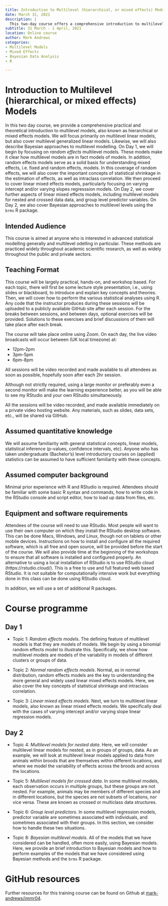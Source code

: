 ```yaml
---
title: Introduction to Multilevel (hierarchical, or mixed effects) Models
date: March 31, 2021
description: |
  This two-day course offers a comprehensive introduction to multilevel models, focusing on multilevel linear models and multilevel generalized linear models. It also covers Bayesian approaches to multilevel modelling. The course is practical and hands-on, with a focus on using R for statistical analyses.
subtitle: 31 March - 1 April, 2021
location: Online course
author: Mark Andrews
categories:
- Multilevel Models
- Mixed Effects
- Bayesian Data Analysis
- R

---
```


# Introduction to Multilevel (hierarchical, or mixed effects) Models

In this two day course, we provide a comprehensive practical and theoretical introduction to multilevel models, also known as hierarchical or mixed effects models.
We will focus primarily on multilevel linear models, but also cover multilevel generalized linear models.
Likewise, we will also describe Bayesian approaches to multilevel modelling.
On Day 1, we will begin by focusing on *random effects* multilevel models.
These models make it clear how multilevel models are in fact models of models.
In addition, random effects models serve as a solid basis for understanding mixed effects, i.e. fixed and random effects, models.
In this coverage of random effects, we will also cover the important concepts of statistical shrinkage in the estimation of effects, as well as intraclass correlation.
We then proceed to cover linear mixed effects models, particularly focusing on varying intercept and/or varying slopes regresssion models.
On Day 2, we cover further aspects of linear mixed effects models, including multilevel models for nested and crossed data data, and group level predictor variables.
On Day 2, we also cover Bayesian approaches to multilevel levels using the `brms` R package.

## Intended Audience

This course is aimed at anyone who is interested in advanced statistical modelling generally and multilevel odelling in particular. These methods are practiced widely throughout academic scientific research, as well as widely throughout the public and private sectors.

## Teaching Format

This course will be largely practical, hands-on, and workshop based. For each topic, there will first be some lecture style presentation, i.e., using slides or blackboard, to introduce and explain key concepts and theories. Then, we will cover how to perform the various statistical analyses using R. Any code that the instructor produces during these sessions will be uploaded to a publicly available GitHub site after each session. For the breaks between sessions, and between days, optional exercises will be provided. Solutions to these exercises and brief discussions of them will take place after each break.

The course will take place online using Zoom. On each day, the live video broadcasts will occur between (UK local timezone) at:

* 12pm-2pm
* 3pm-5pm
* 6pm-8pm

All sessions will be video recorded and made available to all attendees as soon as possible, hopefully soon after each 2hr session.

Although not strictly required, using a large monitor or preferably even a second monitor will make the learning experience better, as you will be able to see my RStudio and your own RStudio simultaneously.

All the sessions will be video recorded, and made available immediately on a private video hosting website. Any materials, such as slides, data sets, etc., will be shared via GitHub.

## Assumed quantitative knowledge

We will assume familiarity with general statistical concepts, linear models, statistical inference (p-values, confidence intervals, etc). Anyone who has taken undergraduate (Bachelor's) level introductory courses on (applied) statistics can be assumed to have sufficient familiarity with these concepts.

## Assumed computer background

Minimal prior experience with R and RStudio is required. Attendees should be familiar with some basic R syntax and commands, how to write code in the RStudio console and script editor, how to load up data from files, etc.

## Equipment and software requirements

Attendees of the course will need to use RStudio. Most people will want to use their own computer on which they install the RStudio desktop software. This can be done Macs, Windows, and Linux, though not on tablets or other mobile devices. Instructions on how to install and configure all the required software, which is all free and open source, will be provided before the start of the course. We will also provide time at the beginning of the workshops to ensure that all software is installed and configured properly. An alternative to using a local installation of RStudio is to use RStudio cloud (https://rstudio.cloud/). This is a free to use and full featured web based RStudio. It is not suitable for computationally intensive work but everything done in this class can be done using RStudio cloud.

In addition, we will use a set of additional R packages.


# Course programme

## Day 1 

* Topic 1: *Random effects models*. The defining feature of multilevel models is that they are models of models. We begin by using a binomial random effects model to illustrate this. Specifically, we show how multilevel models are models of the variability in models of different clusters or groups of data.

* Topic 2: *Normal random effects models*. Normal, as in normal distribution, random effects models are the key to understanding the more general and widely used linear mixed effects models. Here, we also cover the key concepts of statistical shrinkage and intraclass correlation.

* Topic 3: *Linear mixed effects models*. Next, we turn to multilevel linear models, also known as linear mixed effects models. We specifically deal with the cases of varying intercept and/or varying slope linear regression models.

## Day 2

* Topic 4: *Multilevel models for nested data*. Here, we will consider multilevel linear models for nested, as in groups of groups, data. As an example, we will look at multilevel linear models applied to data from animals within broods that are themselves within different locations, and where we model the variability of effects across the broods and across the locations.

* Topic 5: *Multilevel models for crossed data*. In some multilevel models, each observation occurs in multiple groups, but these groups are not nested. For example, animals may be members of different species and in different locations, but the species are not subsets of locations, nor vice versa. These are known as crossed or multiclass data structures.

* Topic 6: *Group level predictors*. In some multilevel regression models, predictor variable are sometimes associated with individuals, and sometimes associated with their groups. In this section, we consider how to handle these two situations.

* Topic 8: *Bayesian multilevel models*. All of the models that we have considered can be handled, often more easily, using Bayesian models. Here, we provide an brief introduction to Bayesian models and how to perform examples of the models that we have considered using Bayesian methods and the `brms` R package.

# GitHub resources

Further resources for this training course can be found on Github at [mark-andrews/immr04](https://github.com/mark-andrews/immr04).
